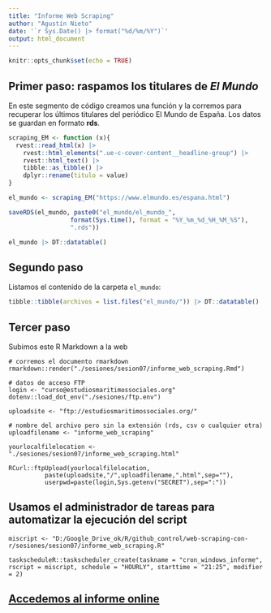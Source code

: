 ```yaml
---
title: "Informe Web Scraping"
author: "Agustín Nieto"
date: '`r Sys.Date() |> format("%d/%m/%Y")`'
output: html_document
---
```


```r
knitr::opts_chunk$set(echo = TRUE)
```

## Primer paso: raspamos los titulares de *El Mundo*

En este segmento de código creamos una función y la corremos para recuperar los últimos titulares del periódico El Mundo de España. Los datos se guardan en formato **rds**.

```r
scraping_EM <- function (x){
  rvest::read_html(x) |>
    rvest::html_elements(".ue-c-cover-content__headline-group") |>
    rvest::html_text() |>
    tibble::as_tibble() |>
    dplyr::rename(titulo = value)
}

el_mundo <- scraping_EM("https://www.elmundo.es/espana.html")

saveRDS(el_mundo, paste0("el_mundo/el_mundo_",
                 format(Sys.time(), format = "%Y_%m_%d_%H_%M_%S"),
                 ".rds"))

el_mundo |> DT::datatable()

```

## Segundo paso

Listamos el contenido de la carpeta `el_mundo`: 

```r
tibble::tibble(archivos = list.files("el_mundo/")) |> DT::datatable()
```

## Tercer paso

Subimos este R Markdown a la web

```{}
# corremos el documento rmarkdown
rmarkdown::render("./sesiones/sesion07/informe_web_scraping.Rmd")

# datos de acceso FTP
login <- "curso@estudiosmaritimossociales.org"
dotenv::load_dot_env("./sesiones/ftp.env")

uploadsite <- "ftp://estudiosmaritimossociales.org/"

# nombre del archivo pero sin la extensión (rds, csv o cualquier otra)
uploadfilename <- "informe_web_scraping"

yourlocalfilelocation <- "./sesiones/sesion07/informe_web_scraping.html"

RCurl::ftpUpload(yourlocalfilelocation,
          paste(uploadsite,"/",uploadfilename,".html",sep=""),
          userpwd=paste(login,Sys.getenv("SECRET"),sep=":"))
```

## Usamos el administrador de tareas para automatizar la ejecución del script

```{}
miscript <- "D:/Google_Drive_ok/R/github_control/web-scraping-con-r/sesiones/sesion07/informe_web_scraping.R"

taskscheduleR::taskscheduler_create(taskname = "cron_windows_informe", rscript = miscript, schedule = "HOURLY", starttime = "21:25", modifier = 2)

```

## [Accedemos al informe online](https://estudiosmaritimossociales.org/uploads/informe_web_scraping.html)


